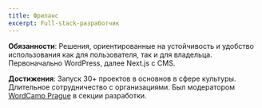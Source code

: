 ```yaml
---
title: Фриланс
excerpt: Full-stack-разработчик
---
```


**Обязанности**: Решения, ориентированные на устойчивость и удобство использования как для пользователя, так и для владельца. Первоначально WordPress, далее Next.js с CMS.

**Достижения**: Запуск 30+ проектов в основнов в сфере культуры. Длительное сотрудничество с организациями. Был модератором [WordCamp Prague](https://central.wordcamp.org/) в секции разработки.
